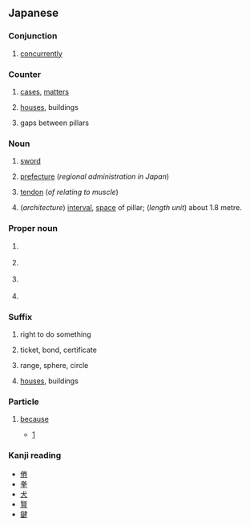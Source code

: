 {{also|げん}}
==Japanese==

===Conjunction===
{{ja-pos|conjunction}}
# {{ja-def|兼}} [[concurrently]]

===Counter===
{{ja-pos|counter}}

# {{ja-def|件}} [[case]]s, [[matter]]s
# {{ja-def|軒}} [[house]]s, buildings
# {{ja-def|間}} gaps between pillars

===Noun===
{{ja-noun}}
# {{ja-def|剣}} [[sword]]
# {{ja-def|県}} [[prefecture]] (''regional administration in Japan'')
# {{ja-def|腱}} [[tendon]] (''of relating to muscle'')
# {{ja-def|間}} (''architecture'') [[interval]], [[space]] of pillar; (''length unit'') about 1.8 metre.

===Proper noun===
{{ja-pos|proper}}

# {{ja-def|健}} {{given name|male|lang=ja}}
# {{ja-def|堅}} {{given name|male|lang=ja}}
# {{ja-def|建}} {{given name|male|lang=ja}}
# {{ja-def|兼}} {{given name|male|lang=ja}}

===Suffix===
{{ja-pos|suffix}}

# {{ja-def|権}} right to do something
# {{ja-def|券}} ticket, bond, certificate
# {{ja-def|圏}} range, sphere, circle
# {{ja-def|軒}} [[house]]s, buildings

===Particle===
{{ja-pos|particle}}

# {{lb|ja|Chugoku|Shikoku|Kyushu}} [[because]]
#* [http://www.aozora.gr.jp/cards/000252/files/1399_20773.html]
#*: {{ja-usex|じゃが今は内地も不景気でがして、屑屋も駄目じゃ'''けん'''、内地さ行くなああきらめるがええ|^じゃが いま は ないち も ふけいき で がして、 くずや も だめ じゃ '''けん'''、 ないち さ いく なあ あきらめる が ええ|However the mainland economy is also in a recession now and waste collection business does not pay, '''so''' you should give up to go to the mainland.}}

===Kanji reading===
{{ja-kanji reading}}

* [[倦]]
* [[拳]]
* [[犬]]
* [[賢]]
* [[鍵]]